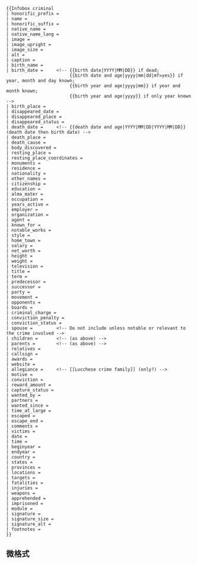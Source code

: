 <IncludeOnly>{{Uses infobox person}}{{Person infobox header}}<!-- 在這裡加入模板的保護標識 --></IncludeOnly>
<noinclude>{{Documentation subpage}}</noinclude>
<!-- 在本行下編輯模板說明 -->
{{Parameter names example
 |honorific_prefix 
 |name
 |honorific_suffix
 |native_name
 |native_name_lang
 |image
 |image_upright
 |image_size
 |alt
 |caption
 |birth_name
 |birth_date
 |birth_place
 |disappeared_date
 |disappeared_place
 |disappeared_status
 |death_date
 |death_place
 |death_cause
 |body_discovered
 |resting_place
 |resting_place_coordinates
 |monuments
 |residence
 |nationality
 |other_names
 |citizenship
 |education
 |alma_mater
 |occupation
 |years_active
 |employer
 |organization
 |agent
 |known_for
 |notable_works
 |style
 |home_town
 |salary
 |net_worth
 |height
 |weight
 |television
 |title
 |term
 |predecessor
 |successor
 |party
 |movement
 |opponents
 |boards
 |criminal_charge
 |penalty
 |conviction_penalty
 |sentence
 |conviction_status
 |spouse
 |partner
 |children
 |parents
 |relatives
 |callsign
 |awards
 |signature
 |signature_alt
 |signature_size
 |allegiance
 |motive
 |conviction
 |reward_amount
 |capture_status
 |wanted_by 
 |partners
 |wanted_since
 |time_at_large
 |escaped
 |escape_end
 |comments
 |victims <!-- Specific to individuals convicted of killings/murder -->
 |date <!-- Specific to individuals convicted of killings/murder -->
 |time <!-- Specific to individuals convicted of killings/murder -->
 |beginyear <!-- Specific to individuals convicted of killings/murder -->
 |endyear <!-- Specific to individuals convicted of killings/murder -->
 |country <!-- Specific to individuals convicted of killings/murder -->
 |states <!-- Specific to individuals convicted of killings/murder -->
 |provinces <!-- Specific to individuals convicted of killings/murder -->
 |locations <!-- Specific to individuals convicted of killings/murder -->
 |targets <!-- Specific to individuals convicted of killings/murder -->
 |fatalities <!-- Specific to individuals convicted of killings/murder -->
 |injuries <!-- Specific to individuals convicted of killings/murder -->
 |weapon <!-- Specific to individuals convicted of killings/murder -->
 |weapons <!-- Specific to individuals convicted of killings/murder -->
 |apprehended
 |imprisoned
 |website
 |footnotes
 |module
}}

<pre style="overflow:auto;">
{{Infobox criminal
| honorific_prefix = 
| name = 
| honorific_suffix = 
| native_name = 
| native_name_lang = 
| image = 
| image_upright = 
| image_size = 
| alt = 
| caption = 
| birth_name = 
| birth_date =     <!-- {{birth date|YYYY|MM|DD}} if dead;
                        {{birth date and age|yyyy|mm|dd|mf=yes}} if year, month and day known;
                        {{birth year and age|yyyy|mm}} if year and month known;
                        {{birth year and age|yyyy}} if only year known -->
| birth_place = 
| disappeared_date = 
| disappeared_place = 
| disappeared_status = 
| death_date =     <!-- {{death date and age|YYYY|MM|DD|YYYY|MM|DD}} (death date then birth date) -->
| death_place = 
| death_cause = 
| body_discovered = 
| resting_place = 
| resting_place_coordinates =
| monuments = 
| residence = 
| nationality = 
| other_names = 
| citizenship = 
| education = 
| alma_mater = 
| occupation = 
| years_active = 
| employer = 
| organization = 
| agent = 
| known_for = 
| notable_works = 
| style = 
| home_town = 
| salary = 
| net_worth = 
| height = 
| weight = 
| television = 
| title = 
| term = 
| predecessor = 
| successor = 
| party = 
| movement = 
| opponents = 
| boards = 
| criminal_charge = 
| conviction_penalty = 
| conviction_status = 
| spouse =         <!-- Do not include unless notable or relevant to the crime involved -->
| children =       <!-- (as above) -->
| parents =        <!-- (as above) -->
| relatives = 
| callsign = 
| awards = 
| website = 
| allegiance =     <!-- [[Lucchese crime family]] (only?) -->
| motive = 
| conviction = 
| reward_amount = 
| capture_status = 
| wanted_by = 
| partners = 
| wanted_since = 
| time_at_large = 
| escaped = 
| escape_end = 
| comments = 
| victims = 
| date = 
| time = 
| beginyear = 
| endyear = 
| country = 
| states = 
| provinces = 
| locations = 
| targets = 
| fatalities = 
| injuries = 
| weapons = 
| apprehended = 
| imprisoned = 
| module =
| signature =
| signature_size =
| signature_alt = 
| footnotes = 
}}
</pre>

== 微格式 ==
{{UF-hcard-person}}

<IncludeOnly>{{When on basepage
| <!-- 本行下加入模板的分類 -->
[[Category:人物信息框模板|C]]
[[Category:法律信息框模板|C]]
}}</IncludeOnly>